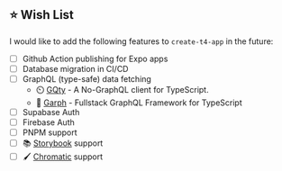 ## ⭐ Wish List

I would like to add the following features to `create-t4-app` in the future:

- [ ] Github Action publishing for Expo apps
- [ ] Database migration in CI/CD
- [ ] GraphQL (type-safe) data fetching
  - ⏲️ [GQty](https://gqty.dev) - A No-GraphQL client for TypeScript.
  - 🔄 [Garph](https://garph.dev) - Fullstack GraphQL Framework for TypeScript
- [ ] Supabase Auth
- [ ] Firebase Auth
- [ ] PNPM support
- [ ] 📚 [Storybook](https://storybook.js.org) support
- [ ] 🖌️ [Chromatic](https://chromatic.com) support
